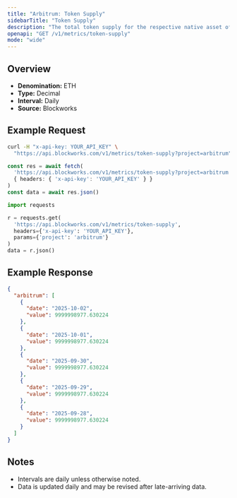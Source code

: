 ```yaml
---
title: "Arbitrum: Token Supply"
sidebarTitle: "Token Supply"
description: "The total token supply for the respective native asset of that chain. Inclusive of all locked tokens."
openapi: "GET /v1/metrics/token-supply"
mode: "wide"
---
```


## Overview

- **Denomination:** ETH
- **Type:** Decimal
- **Interval:** Daily
- **Source:** Blockworks

## Example Request

<CodeGroup>

```bash cURL
curl -H "x-api-key: YOUR_API_KEY" \
  "https://api.blockworks.com/v1/metrics/token-supply?project=arbitrum"
```

```typescript TypeScript
const res = await fetch(
  'https://api.blockworks.com/v1/metrics/token-supply?project=arbitrum',
  { headers: { 'x-api-key': 'YOUR_API_KEY' } }
)
const data = await res.json()
```

```python Python
import requests

r = requests.get(
  'https://api.blockworks.com/v1/metrics/token-supply',
  headers={'x-api-key': 'YOUR_API_KEY'},
  params={'project': 'arbitrum'}
)
data = r.json()
```

</CodeGroup>

## Example Response

```json
{
  "arbitrum": [
    {
      "date": "2025-10-02",
      "value": 9999998977.630224
    },
    {
      "date": "2025-10-01",
      "value": 9999998977.630224
    },
    {
      "date": "2025-09-30",
      "value": 9999998977.630224
    },
    {
      "date": "2025-09-29",
      "value": 9999998977.630224
    },
    {
      "date": "2025-09-28",
      "value": 9999998977.630224
    }
  ]
}
```

## Notes
- Intervals are daily unless otherwise noted.
- Data is updated daily and may be revised after late-arriving data.